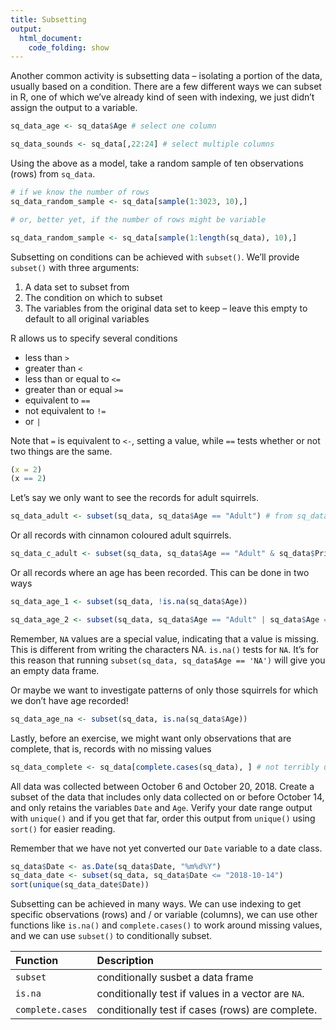 ```yaml
---
title: Subsetting
output:
  html_document:
    code_folding: show
---
```


Another common activity is subsetting data -- isolating a portion of the data, usually based on a condition. There are a few different ways we can subset in R, one of which we've already kind of seen with indexing, we just didn't assign the output to a variable.

```r
sq_data_age <- sq_data$Age # select one column

sq_data_sounds <- sq_data[,22:24] # select multiple columns
```

<div class = 'exercise'>
Using the above as a model, take a random sample of ten observations (rows) from `sq_data`.
</div>

<div class = 'solution'>
```r
# if we know the number of rows
sq_data_random_sample <- sq_data[sample(1:3023, 10),]

# or, better yet, if the number of rows might be variable

sq_data_random_sample <- sq_data[sample(1:length(sq_data), 10),]
```
</div>

Subsetting on conditions can be achieved with `subset()`. We'll provide `subset()` with three arguments:

1. A data set to subset from
2. The condition on which to subset
3. The variables from the original data set to keep -- leave this empty to default to all original variables

<div class = "note">
R allows us to specify several conditions

* less than `>`
* greater than `<`
* less than or equal to `<=` 
* greater than or equal `>=`
* equivalent to `==`
* not equivalent to `!=`
* or `|`

Note that `=` is equivalent to `<-`, setting a value, while `==` tests whether or not two things are the same.

```r
(x = 2)
(x == 2)
```
</div>

Let's say we only want to see the records for adult squirrels.

```r
sq_data_adult <- subset(sq_data, sq_data$Age == "Adult") # from sq_data, select only rows where Age equals Adult
```

Or all records with cinnamon coloured adult squirrels.

```r
sq_data_c_adult <- subset(sq_data, sq_data$Age == "Adult" & sq_data$Primary.Fur.Color == "Cinnamon")
```

Or all records where an age has been recorded. This can be done in two ways

```r
sq_data_age_1 <- subset(sq_data, !is.na(sq_data$Age))

sq_data_age_2 <- subset(sq_data, sq_data$Age == "Adult" | sq_data$Age == "Juvenile")
```

<div class = "note">
Remember, `NA` values are a special value, indicating that a value is missing. This is different from writing the characters NA. `is.na()` tests for `NA`. It's for this reason that running `subset(sq_data, sq_data$Age == 'NA')` will give you an empty data frame.
</div>

Or maybe we want to investigate patterns of only those squirrels for which we don't have age recorded!

```r
sq_data_age_na <- subset(sq_data, is.na(sq_data$Age))
```

Lastly, before an exercise, we might want only observations that are complete, that is, records with no missing values

```r
sq_data_complete <- sq_data[complete.cases(sq_data), ] # not terribly useful with this particular data set
```

<div class = 'exercise'>
All data was collected between October 6 and October 20, 2018.  Create a subset of the data that includes only data collected on or before October 14, and only retains the variables `Date` and `Age`. Verify your date range output with `unique()` and if you get that far, order this output from `unique()` using `sort()` for easier reading.

Remember that we have not yet converted our `Date` variable to a date class. 
</div>

<div class = 'solution'>
```r
sq_data$Date <- as.Date(sq_data$Date, "%m%d%Y")
sq_data_date <- subset(sq_data, sq_data$Date <= "2018-10-14")
sort(unique(sq_data_date$Date))
```
</div>

<div class = 'summary'>
Subsetting can be achieved in many ways. We can use indexing to get specific observations (rows) and / or variable (columns), we can use other functions like `is.na()` and `complete.cases()` to work around missing values, and we can use `subset()` to conditionally subset.
</div>

<div class = 'functions'>
| Function | Description |
| :--- | :--- |
| `subset` | conditionally susbet a data frame |
| `is.na` | conditionally test if values in a vector are `NA`. |
| `complete.cases` | conditionally test if cases (rows) are complete. |
</div>